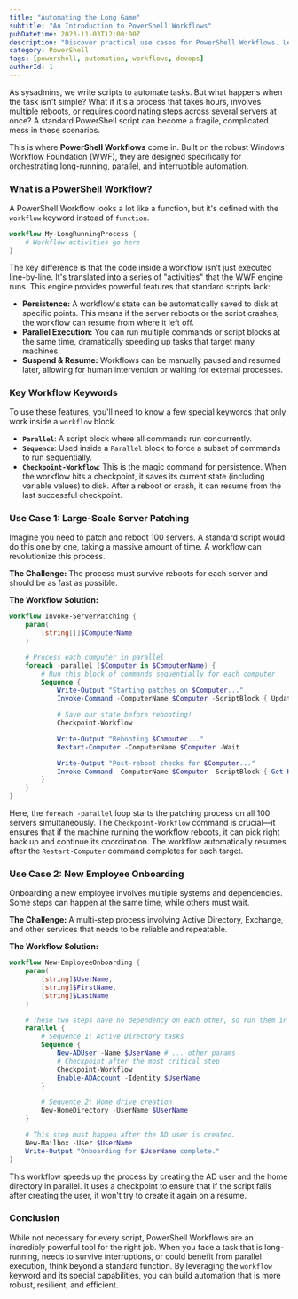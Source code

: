 ```yaml
---
title: "Automating the Long Game"
subtitle: "An Introduction to PowerShell Workflows"
pubDatetime: 2023-11-03T12:00:00Z
description: "Discover practical use cases for PowerShell Workflows. Learn how to orchestrate complex, long-running automation tasks across multiple systems."
category: PowerShell
tags: [powershell, automation, workflows, devops]
authorId: 1
---
```


As sysadmins, we write scripts to automate tasks. But what happens when the task isn't simple? What if it's a process that takes hours, involves multiple reboots, or requires coordinating steps across several servers at once? A standard PowerShell script can become a fragile, complicated mess in these scenarios.

This is where **PowerShell Workflows** come in. Built on the robust Windows Workflow Foundation (WWF), they are designed specifically for orchestrating long-running, parallel, and interruptible automation.

### What is a PowerShell Workflow?

A PowerShell Workflow looks a lot like a function, but it's defined with the `workflow` keyword instead of `function`.

```powershell
workflow My-LongRunningProcess {
    # Workflow activities go here
}
```

The key difference is that the code inside a workflow isn't just executed line-by-line. It's translated into a series of "activities" that the WWF engine runs. This engine provides powerful features that standard scripts lack:

- **Persistence:** A workflow's state can be automatically saved to disk at specific points. This means if the server reboots or the script crashes, the workflow can resume from where it left off.
- **Parallel Execution:** You can run multiple commands or script blocks at the same time, dramatically speeding up tasks that target many machines.
- **Suspend & Resume:** Workflows can be manually paused and resumed later, allowing for human intervention or waiting for external processes.

### Key Workflow Keywords

To use these features, you'll need to know a few special keywords that only work inside a `workflow` block.

- **`Parallel`**: A script block where all commands run concurrently.
- **`Sequence`**: Used inside a `Parallel` block to force a subset of commands to run sequentially.
- **`Checkpoint-Workflow`**: This is the magic command for persistence. When the workflow hits a checkpoint, it saves its current state (including variable values) to disk. After a reboot or crash, it can resume from the last successful checkpoint.

### Use Case 1: Large-Scale Server Patching

Imagine you need to patch and reboot 100 servers. A standard script would do this one by one, taking a massive amount of time. A workflow can revolutionize this process.

**The Challenge:** The process must survive reboots for each server and should be as fast as possible.

**The Workflow Solution:**

```powershell
workflow Invoke-ServerPatching {
    param(
        [string[]]$ComputerName
    )

    # Process each computer in parallel
    foreach -parallel ($Computer in $ComputerName) {
        # Run this block of commands sequentially for each computer
        Sequence {
            Write-Output "Starting patches on $Computer..."
            Invoke-Command -ComputerName $Computer -ScriptBlock { Update-Windows }

            # Save our state before rebooting!
            Checkpoint-Workflow

            Write-Output "Rebooting $Computer..."
            Restart-Computer -ComputerName $Computer -Wait

            Write-Output "Post-reboot checks for $Computer..."
            Invoke-Command -ComputerName $Computer -ScriptBlock { Get-Hotfix -Id 'KB5031356' }
        }
    }
}
```

Here, the `foreach -parallel` loop starts the patching process on all 100 servers simultaneously. The `Checkpoint-Workflow` command is crucial—it ensures that if the machine running the workflow reboots, it can pick right back up and continue its coordination. The workflow automatically resumes after the `Restart-Computer` command completes for each target.

### Use Case 2: New Employee Onboarding

Onboarding a new employee involves multiple systems and dependencies. Some steps can happen at the same time, while others must wait.

**The Challenge:** A multi-step process involving Active Directory, Exchange, and other services that needs to be reliable and repeatable.

**The Workflow Solution:**

```powershell
workflow New-EmployeeOnboarding {
    param(
        [string]$UserName,
        [string]$FirstName,
        [string]$LastName
    )

    # These two steps have no dependency on each other, so run them in parallel.
    Parallel {
        # Sequence 1: Active Directory tasks
        Sequence {
            New-ADUser -Name $UserName # ... other params
            # Checkpoint after the most critical step
            Checkpoint-Workflow
            Enable-ADAccount -Identity $UserName
        }

        # Sequence 2: Home drive creation
        New-HomeDirectory -UserName $UserName
    }

    # This step must happen after the AD user is created.
    New-Mailbox -User $UserName
    Write-Output "Onboarding for $UserName complete."
}
```

This workflow speeds up the process by creating the AD user and the home directory in parallel. It uses a checkpoint to ensure that if the script fails after creating the user, it won't try to create it again on a resume.

### Conclusion

While not necessary for every script, PowerShell Workflows are an incredibly powerful tool for the right job. When you face a task that is long-running, needs to survive interruptions, or could benefit from parallel execution, think beyond a standard function. By leveraging the `workflow` keyword and its special capabilities, you can build automation that is more robust, resilient, and efficient.
